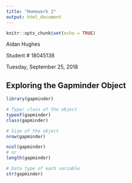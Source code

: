 ```yaml
---
title: "Homework 2"
output: html_document
---
```


```r
knitr::opts_chunk$set(echo = TRUE)
```

Aidan Hughes

Student \# 18045138

Tuesday, September 25, 2018

## Exploring the Gapminder Object

```r
library(gapminder)

# Type/ class of the object
typeof(gapminder)
class(gapminder)

# Size of the object
nrow(gapminder)

ncol(gapminder)
# or
length(gapminder)

# Data type of each variable
str(gapminder)

```

